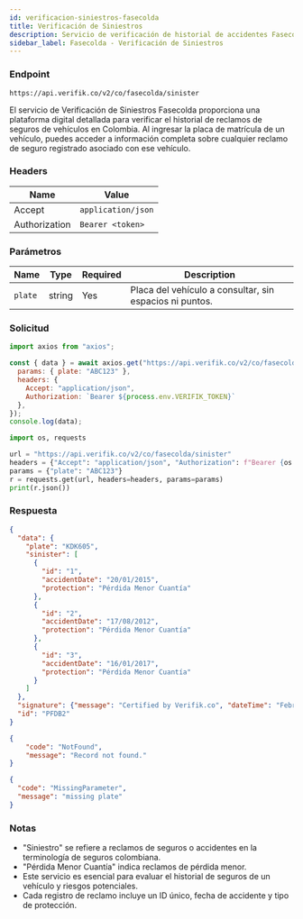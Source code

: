```yaml
---
id: verificacion-siniestros-fasecolda
title: Verificación de Siniestros
description: Servicio de verificación de historial de accidentes Fasecolda
sidebar_label: Fasecolda - Verificación de Siniestros
---
```



### Endpoint

```
https://api.verifik.co/v2/co/fasecolda/sinister
```

El servicio de Verificación de Siniestros Fasecolda proporciona una plataforma digital detallada para verificar el historial de reclamos de seguros de vehículos en Colombia. Al ingresar la placa de matrícula de un vehículo, puedes acceder a información completa sobre cualquier reclamo de seguro registrado asociado con ese vehículo.

### Headers

| Name | Value |
| --- | --- |
| Accept | `application/json` |
| Authorization | `Bearer <token>` |

### Parámetros

| Name | Type | Required | Description |
| --- | --- | --- | --- |
| `plate` | string | Yes | Placa del vehículo a consultar, sin espacios ni puntos. |

### Solicitud

<Tabs>
  <TabItem value="node" label="Node.js">

```javascript
import axios from "axios";

const { data } = await axios.get("https://api.verifik.co/v2/co/fasecolda/sinister", {
  params: { plate: "ABC123" },
  headers: { 
    Accept: "application/json", 
    Authorization: `Bearer ${process.env.VERIFIK_TOKEN}` 
  },
});
console.log(data);
```

  </TabItem>
  <TabItem value="python" label="Python">

```python
import os, requests

url = "https://api.verifik.co/v2/co/fasecolda/sinister"
headers = {"Accept": "application/json", "Authorization": f"Bearer {os.getenv('VERIFIK_TOKEN')}"}
params = {"plate": "ABC123"}
r = requests.get(url, headers=headers, params=params)
print(r.json())
```

  </TabItem>
</Tabs>

### Respuesta

<Tabs>
  <TabItem value="200" label="200">

```json
{
  "data": {
    "plate": "KDK605",
    "sinister": [
      {
        "id": "1",
        "accidentDate": "20/01/2015",
        "protection": "Pérdida Menor Cuantía"
      },
      {
        "id": "2",
        "accidentDate": "17/08/2012",
        "protection": "Pérdida Menor Cuantía"
      },
      {
        "id": "3",
        "accidentDate": "16/01/2017",
        "protection": "Pérdida Menor Cuantía"
      }
    ]
  },
  "signature": {"message": "Certified by Verifik.co", "dateTime": "February 9, 2024 7:43 PM"},
  "id": "PFDB2"
}
```

  </TabItem>
  <TabItem value="404" label="404">

```json
{
    "code": "NotFound",
    "message": "Record not found."
}
```

  </TabItem>
  <TabItem value="409" label="409">

```json
{
  "code": "MissingParameter",
  "message": "missing plate"
}
```

  </TabItem>
</Tabs>

### Notas

- "Siniestro" se refiere a reclamos de seguros o accidentes en la terminología de seguros colombiana.
- "Pérdida Menor Cuantía" indica reclamos de pérdida menor.
- Este servicio es esencial para evaluar el historial de seguros de un vehículo y riesgos potenciales.
- Cada registro de reclamo incluye un ID único, fecha de accidente y tipo de protección.
